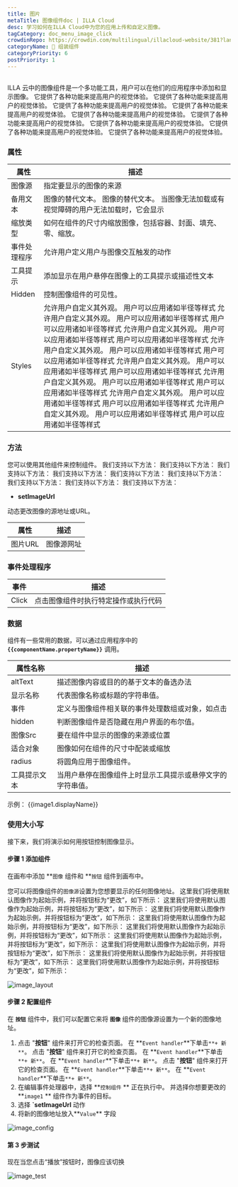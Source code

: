 ```yaml
---
title: 图片
metaTitle: 图像组件doc | ILLA Cloud
desc: 学习如何在ILLA Cloud中为您的应用上传和自定义图像。
tagCategory: doc_menu_image_click
crowdinRepo: https://crowdin.com/multilingual/illacloud-website/381?languages=zhcn&filter=basic&value=0
categoryName: 🧬 组装组件
categoryPriority: 6
postPriority: 1
---
```


## <h2 hidden>什么是图片？</h2>

ILLA 云中的图像组件是一个多功能工具，用户可以在他们的应用程序中添加和显示图像。 它提供了各种功能来提高用户的视觉体验。 它提供了各种功能来提高用户的视觉体验。 它提供了各种功能来提高用户的视觉体验。 它提供了各种功能来提高用户的视觉体验。 它提供了各种功能来提高用户的视觉体验。 它提供了各种功能来提高用户的视觉体验。 它提供了各种功能来提高用户的视觉体验。 它提供了各种功能来提高用户的视觉体验。 它提供了各种功能来提高用户的视觉体验。

### 属性

| 属性            | 描述                                                                                                                                                                                                                                                                                                                                                   |
| ------------- | ---------------------------------------------------------------------------------------------------------------------------------------------------------------------------------------------------------------------------------------------------------------------------------------------------------------------------------------------------- |
| 图像源           | 指定要显示的图像的来源                                                                                                                                                                                                                                                                                                                                          |
| 备用文本          | 图像的替代文本。 图像的替代文本。 当图像无法加载或有视觉障碍的用户无法加载时，它会显示                                                                                                                                                                                                                                                                                                         |
| 缩放类型          | 如何在组件的尺寸内缩放图像，包括容器、封面、填充、零、缩放。                                                                                                                                                                                                                                                                                                                       |
| 事件处理程序        | 允许用户定义用户与图像交互触发的动作                                                                                                                                                                                                                                                                                                                                   |
| 工具提示          | 添加显示在用户悬停在图像上的工具提示或描述性文本                                                                                                                                                                                                                                                                                                                             |
| Hidden        | 控制图像组件的可见性。                                                                                                                                                                                                                                                                                                                                          |
| Styles        | 允许用户自定义其外观。 用户可以应用诸如半径等样式 允许用户自定义其外观。 用户可以应用诸如半径等样式 用户可以应用诸如半径等样式 允许用户自定义其外观。 用户可以应用诸如半径等样式 用户可以应用诸如半径等样式 允许用户自定义其外观。 用户可以应用诸如半径等样式 用户可以应用诸如半径等样式 允许用户自定义其外观。 用户可以应用诸如半径等样式 用户可以应用诸如半径等样式 允许用户自定义其外观。 用户可以应用诸如半径等样式 用户可以应用诸如半径等样式 允许用户自定义其外观。 用户可以应用诸如半径等样式 用户可以应用诸如半径等样式 允许用户自定义其外观。 用户可以应用诸如半径等样式 用户可以应用诸如半径等样式                                    |

### 方法

您可以使用其他组件来控制组件。 我们支持以下方法： 我们支持以下方法： 我们支持以下方法： 我们支持以下方法： 我们支持以下方法： 我们支持以下方法： 我们支持以下方法： 我们支持以下方法： 我们支持以下方法：

-   **setImageUrl**

动态更改图像的源地址或URL。

| 属性     | 描述      |
| ------ | ------- |
| 图片URL  | 图像源网址   |

### 事件处理程序

| 事件    | 描述                                                                  |
| ----- | ------------------------------------------------------------------- |
| Click | 点击图像组件时执行特定操作或执行代码                                                  |

### 数据

组件有一些常用的数据，可以通过应用程序中的 **`{{componentName.propertyName}}`** 调用。

| 属性名称          | 描述                                                                                                       |
| ------------- | -------------------------------------------------------------------------------------------------------- |
| altText       | 描述图像内容或目的的基于文本的备选办法                                                                                      |
| 显示名称          | 代表图像名称或标题的字符串值。                                                                                          |
| 事件            | 定义与图像组件相关联的事件处理数组或对象，如点击                                                                                 |
| hidden        | 判断图像组件是否隐藏在用户界面的布尔值。                                                                                     |
| 图像Src         | 要在组件中显示的图像的来源或位置                                                                                         |
| 适合对象          | 图像如何在组件的尺寸中配装或缩放                                                                                         |
| radius        | 将圆角应用于图像组件。                                                                                              |
| 工具提示文本        | 当用户悬停在图像组件上时显示工具提示或悬停文字的字符串值。                                                                            |

示例： {{image1.displayName}}

### 使用大小写

接下来，我们将演示如何用按钮控制图像显示。

#### 步骤 1 添加组件

在画布中添加 **`图像` 组件和 **`按钮` 组件到画布中。

您可以将图像组件的`图像源`设置为您想要显示的任何图像地址。 这里我们将使用默认图像作为起始示例，并将按钮标为“更改”，如下所示： 这里我们将使用默认图像作为起始示例，并将按钮标为“更改”，如下所示： 这里我们将使用默认图像作为起始示例，并将按钮标为“更改”，如下所示： 这里我们将使用默认图像作为起始示例，并将按钮标为“更改”，如下所示： 这里我们将使用默认图像作为起始示例，并将按钮标为“更改”，如下所示： 这里我们将使用默认图像作为起始示例，并将按钮标为“更改”，如下所示： 这里我们将使用默认图像作为起始示例，并将按钮标为“更改”，如下所示： 这里我们将使用默认图像作为起始示例，并将按钮标为“更改”，如下所示： 这里我们将使用默认图像作为起始示例，并将按钮标为“更改”，如下所示：

![image_layout](https://cdn.illacloud.com/official-website/img/official-site/components/image_layout.jpg)

#### 步骤 2 配置组件

在 **`按钮`** 组件中，我们可以配置它来将 **`图像`** 组件的图像源设置为一个新的图像地址。

1.  点击 "**按钮**" 组件来打开它的检查页面。 在 **`Event handler`**下单击`**+ 新**`。 点击 "**按钮**" 组件来打开它的检查页面。 在 **`Event handler`**下单击`**+ 新**`。 在 **`Event handler`**下单击`**+ 新**`。 点击 "**按钮**" 组件来打开它的检查页面。 在 **`Event handler`**下单击`**+ 新**`。 在 **`Event handler`**下单击`**+ 新**`。
2.  在编辑事件处理器中，选择 **`控制组件` ** 正在执行中。 并选择你想要更改的 **`image1` ** 组件作为事件的目标。
3.  选择 **\`setImageUrl** 动作
4.  将新的图像地址放入**`Value`** 字段

![image_config](https://cdn.illacloud.com/official-website/img/official-site/components/image_config.jpg)

#### 第 3 步测试

现在当您点击“播放”按钮时，图像应该切换

![image_test](https://cdn.illacloud.com/official-website/img/official-site/components/image_test.gif)
